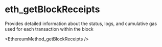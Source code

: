# eth_getBlockReceipts

Provides detailed information about the status, logs, and cumulative gas used for each transaction within the block


<EthereumMethod_getBlockReceipts />
